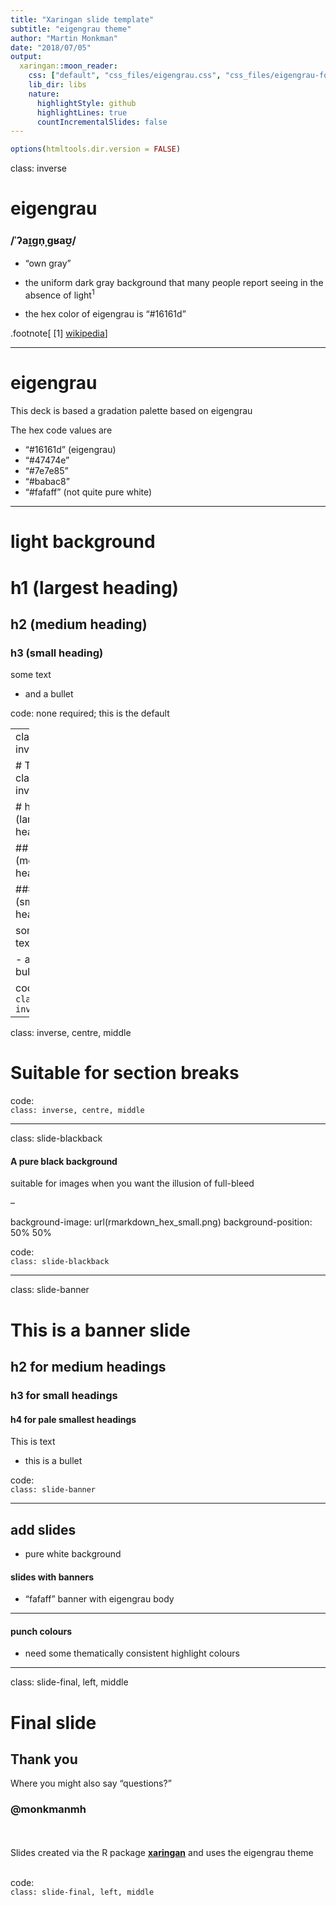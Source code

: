 ```yaml
---
title: "Xaringan slide template"
subtitle: "eigengrau theme"
author: "Martin Monkman"
date: "2018/07/05"
output:
  xaringan::moon_reader:
    css: ["default", "css_files/eigengrau.css", "css_files/eigengrau-fonts.css"]    
    lib_dir: libs
    nature:
      highlightStyle: github
      highlightLines: true
      countIncrementalSlides: false
---
```



```r
options(htmltools.dir.version = FALSE)
```

class: inverse

# eigengrau

### /ˈʔaɪ̯gn̩ˌgʁaʊ̯/

- "own gray"

- the uniform dark gray background that many people report seeing in the absence of light<sup>1</sup>

- the hex color of eigengrau is "#16161d"



.footnote[
[1] [wikipedia](https://en.wikipedia.org/wiki/Eigengrau)
]


---


# eigengrau

This deck is based a gradation palette based on eigengrau

The hex code values are

- "#16161d" (eigengrau)
- "#47474e"
- "#7e7e85"
- "#babac8"
- "#fafaff" (not quite pure white)

---

# light background

# h1 (largest heading)

## h2 (medium heading)

### h3 (small heading)

some text

- and a bullet

code: none required; this is the default


---
class: inverse


# This is class: inverse

# h1 (largest heading)

## h2 (medium heading)

### h3 (small heading)

some text

- and a bullet

code:
<BR>
`class: inverse`


---

class: inverse, centre, middle

# Suitable for section breaks

code:
<BR>
`class: inverse, centre, middle`



---

class: slide-blackback

#### A pure black background

suitable for images when you want the illusion of full-bleed

--

background-image: url(rmarkdown_hex_small.png)
background-position: 50% 50%

code:
<BR>
`class: slide-blackback`

---

class: slide-banner

# This is a banner slide

## h2 for medium headings

### h3 for small headings

#### h4 for pale smallest headings

This is text

- this is a bullet


code:
<BR>
`class: slide-banner`


---

## add slides 

- pure white background

#### slides with banners 


- "fafaff" banner with eigengrau body

---

#### punch colours

- need some thematically consistent highlight colours


---

class: slide-final, left, middle

# Final slide

## Thank you

Where you might also say "questions?"


### @monkmanmh

<BR><BR>
Slides created via the R package [**xaringan**](https://github.com/yihui/xaringan) and uses the eigengrau theme

<BR>
code:
<BR>
`class: slide-final, left, middle`




